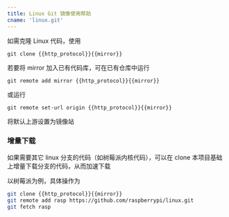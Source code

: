 ```yaml
---
title: Linux Git 镜像使用帮助
cname: 'linux.git'
---
```


如需克隆 Linux 代码，使用

<CodeBlock>

```
git clone {{http_protocol}}{{mirror}}
```

</CodeBlock>

若要将 mirror 加入已有代码库，可在已有仓库中运行

<CodeBlock>

```
git remote add mirror {{http_protocol}}{{mirror}}
```

</CodeBlock>

或运行

<CodeBlock>

```
git remote set-url origin {{http_protocol}}{{mirror}}
```

</CodeBlock>

将默认上游设置为镜像站

### 增量下载

如果需要其它 linux 分支的代码（如树莓派内核代码），可以在 clone 本项目基础上增量下载分支的代码，从而加速下载

以树莓派为例，具体操作为

<CodeBlock>

```bash
git clone {{http_protocol}}{{mirror}}
git remote add rasp https://github.com/raspberrypi/linux.git
git fetch rasp
```

</CodeBlock>
